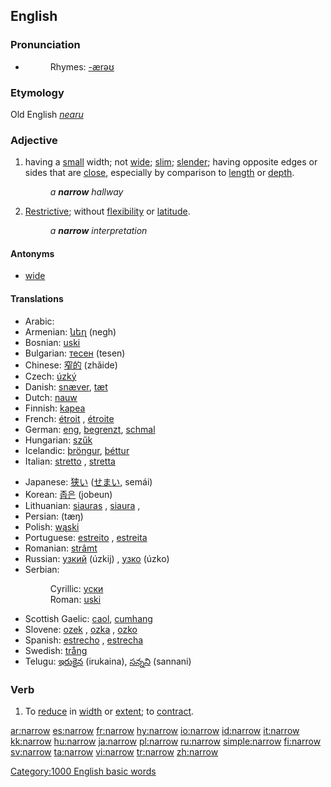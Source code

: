 ==English==

===Pronunciation===
*{{audio|en-us-narrow.ogg|Audio (US)}}
*:Rhymes: [[Rhymes:English:-ærəʊ|-ærəʊ]]

===Etymology===
Old English ''[[nearu]]''

===Adjective===
{{en-adj|narrow|er}}

# having a [[small]] width; not [[wide]]; [[slim]]; [[slender]]; having opposite edges or sides that are [[close]], especially by comparison to [[length]] or [[depth]].
#:''a '''narrow''' hallway''
# {{figuratively}} [[restrictive|Restrictive]]; without [[flexibility]] or [[latitude]].
#:''a '''narrow''' interpretation''

====Antonyms====
*[[wide]]

====Translations====
{{top}}
*Arabic: {{ARchar|[[ضيق]]}} {{Unicode|(ɖáyyeq)}}
*Armenian: [[նեղ]] (negh)
*Bosnian: [[uski#Bosnian|uski]] {{m}}
*Bulgarian: [[тесен]] (tesen)
*Chinese: [[窄的]] (zhǎide)
*Czech: [[úzký]] {{m}}
*Danish: [[snæver]], [[tæt]]
*Dutch: [[nauw]]
*Finnish: [[kapea]]
*French: [[étroit]] {{m}}, [[étroite]] {{f}}
*German: [[eng]], [[begrenzt]], [[schmal]]
*Hungarian: [[szűk]]
*Icelandic: [[þröngur]], [[þéttur]]
*Italian: [[stretto]] {{m}}, [[stretta]] {{f}}
{{mid}}
*Japanese: [[狭い]] ([[せまい]], semái)
*Korean: [[좁은]] (jobeun)
*Lithuanian: [[siauras]] {{m}}, [[siaura]] {{f}}, {{n}}
*Persian: {{FAchar|[[تنگ|تَنگ]]}} (tæŋ)
*Polish: [[wąski]] {{m}}
*Portuguese: [[estreito]] {{m}}, [[estreita]] {{f}}
*Romanian: [[strâmt]]
*Russian: [[узкий]] (úzkij) {{m}}, [[узко]] (úzko)
*Serbian:
*:Cyrillic: [[уски#Serbian|уски]] {{m}}
*:Roman: [[uski#Serbian|uski]] {{m}}
*Scottish Gaelic: [[caol]], [[cumhang]]
*Slovene: [[ozek]] {{m}}, [[ozka]] {{f}}, [[ozko]] {{n}}
*Spanish: [[estrecho]] {{m}}, [[estrecha]] {{f}}
*Swedish: [[trång]]
*Telugu: [[ఇరుకైన]] (irukaina), [[సన్నని]] (sannani)
{{bottom}}

===Verb===
{{en-verb}}

# To [[reduce]] in [[width]] or [[extent]]; to [[contract]].

[[Category:1000 English basic words]]

[[ar:narrow]]
[[es:narrow]]
[[fr:narrow]]
[[hy:narrow]]
[[io:narrow]]
[[id:narrow]]
[[it:narrow]]
[[kk:narrow]]
[[hu:narrow]]
[[ja:narrow]]
[[pl:narrow]]
[[ru:narrow]]
[[simple:narrow]]
[[fi:narrow]]
[[sv:narrow]]
[[ta:narrow]]
[[vi:narrow]]
[[tr:narrow]]
[[zh:narrow]]